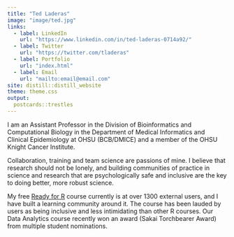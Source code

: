 ```yaml
---
title: "Ted Laderas"
image: "image/ted.jpg"
links:
  - label: LinkedIn
    url: "https://www.linkedin.com/in/ted-laderas-0714a92/"
  - label: Twitter
    url: "https://twitter.com/tladeras"
  - label: Portfolio
    url: "index.html"
  - label: Email
    url: "mailto:email@email.com"
site: distill::distill_website
theme: theme.css
output:
  postcards::trestles
---
```

 
I am an Assistant Professor in the Division of Bioinformatics and Computational Biology in the Department of Medical Informatics and Clinical Epidemiology at OHSU (BCB/DMICE) and a member of the OHSU Knight Cancer Institute. 

Collaboration, training and team science are passions of mine. I believe that research should not be lonely, and building communities of practice in science and research that are psychologically safe and inclusive are the key to doing better, more robust science.

My free [Ready for R](https://ready4r.netlify.app) course currently is at over 1300 external users, and I have built a learning community around it. The course has been lauded by users as being inclusive and less intimidating than other R courses. Our Data Analytics course recently won an award (Sakai Torchbearer Award) from multiple student nominations.
